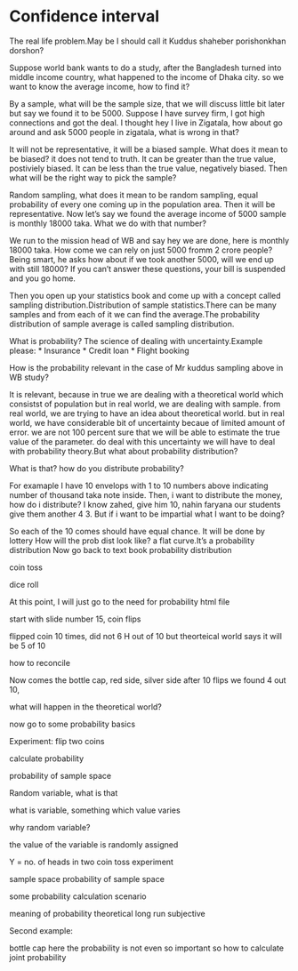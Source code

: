 # Confidence interval

The real life problem.May be I should call it Kuddus shaheber porishonkhan dorshon?

Suppose world bank wants to do a study, after the Bangladesh turned into middle income country, what happened to the income of Dhaka city. so we want to know the average income, how to find it? 

By a sample, what will be the sample size, that we will discuss little bit later but say we found it to be 5000. Suppose I have survey firm, I got high connections and got the deal. I thought hey I live in Zigatala, how about go around and ask 5000 people in zigatala, what is wrong in that? 

It will not be representative, it will be a biased sample. What does it mean to be biased?  it does not tend to truth. It can be greater than the true value, postiviely biased. It can be less than the true value, negatively biased. Then what will be the right way to pick the sample? 

Random sampling, what does it mean to be random sampling, equal probability of every one coming up in the population area. Then it will be representative. Now let's say we found the average income of 5000 sample is monthly 18000 taka. What we do with that number? 

We run to the mission head of WB and say hey we are done, here is monthly 18000 taka. How come we can rely on just 5000 fromm 2 crore people? Being smart, he asks how about if we took another 5000, will we end up with still 18000? If you can't answer these questions, your bill is suspended and you go home. 

Then you open up your statistics book and come up with a concept called sampling distribution.Distribution of sample statistics.There can be many samples and from each of it we can find the average.The probability distribution of sample average is called sampling distribution. 

What is probability? The science of dealing with uncertainty.Example please: 
* Insurance
* Credit loan
* Flight booking 

How is  the probability  relevant in the case of Mr kuddus sampling above in WB study? 

It is relevant, because in true we are dealing with a theoretical world which consistst of population but in real world, we are dealing with sample. from real world, we are trying to have an idea about theoretical world.
but in real world, we have considerable bit of uncertainty becaue of limited amount of error. we are not 100 percent sure that we will be able 
to estimate the true value of the parameter. do deal with this uncertainty we will have to deal with probability theory.But what about probability distribution? 

What is that? how do you distribute probability? 

For examaple I have 10 envelops with 1 to 10 numbers above indicating number of thousand taka note inside. Then, i want to distribute the money, how do i distribute? I know zahed, give him 10, nahin faryana our students give them another 4 3. But if i want to be impartial what I want to be doing? 

So each of the 10 comes should have equal chance. It will be done by lottery How will the prob dist look like? a flat curve.It's a probability distribution Now go back to text book probability distribution 

coin toss 

dice roll 

At this point, I will just go to the need for probability html file 

start with slide number 15, coin flips 

flipped coin 10 times, did not 6 H out of 10 
but theorteical world says it will be 5 of 10 

how to reconcile 

Now comes the bottle cap, red side, silver side 
after 10 flips we found 4 out 10, 

what will happen in the theoretical world? 

now go to some probability basics 

Experiment: flip two coins 

calculate probability 

probability of sample space 

Random variable, what is that 

what is variable, something which value varies 

why random variable? 

the value of the variable is randomly assigned 

Y = no. of heads in two coin toss experiment 

sample space 
probability of sample space 

some probability calculation scenario 

meaning of probability 
theoretical
long run 
subjective 

Second example: 

bottle cap 
here the probability is not even 
so important 
so how to calculate joint probability 

